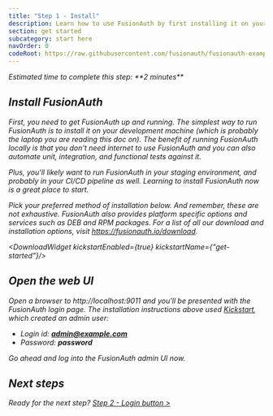 ```yaml
---
title: "Step 1 - Install"
description: Learn how to use FusionAuth by first installing it on your development machine.
section: get started
subcategory: start here
navOrder: 0
codeRoot: https://raw.githubusercontent.com/fusionauth/fusionauth-example-express-start-here/main
---
```


<div className="border border-green-700 px-3 rounded-md">
  <i className="fa-duotone fa-stopwatch fa-2x mr-2 text-green-700 align-middle"/> Estimated time to complete this step: **2 minutes**
</div>

## Install FusionAuth

First, you need to get FusionAuth up and running. The simplest way to run FusionAuth is to install it on your development machine (which is probably the laptop you are reading this doc on). The benefit of running FusionAuth locally is that you don't need internet to use FusionAuth and you can also automate unit, integration, and functional tests against it.

Plus, you'll likely want to run FusionAuth in your staging environment, and probably in your CI/CD pipeline as well. Learning to install FusionAuth now is a great place to start.

Pick your preferred method of installation below. And remember, these are not exhaustive. FusionAuth also provides platform specific options and services such as DEB and RPM packages. For a list of all our download and installation options, visit https://fusionauth.io/download.

<DownloadWidget kickstartEnabled={true} kickstartName={"get-started"}/>

## Open the web UI

Open a browser to http://localhost:9011 and you'll be presented with the FusionAuth login page. The installation instructions above used [Kickstart](/docs/get-started/download-and-install/development/kickstart), which created an admin user:

* Login id: **admin@example.com**
* Password: **password**

Go ahead and log into the FusionAuth admin UI now.

## Next steps

<span className="inline-block mr-6 font-bold">Ready for the next step?</span> [Step 2 - Login button \>](step-2)


